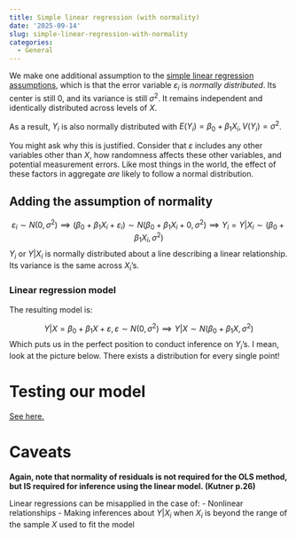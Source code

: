 ```yaml
---
title: Simple linear regression (with normality)
date: '2025-09-14'
slug: simple-linear-regression-with-normality
categories:
  - General
---
```

 We make one additional assumption to the [simple linear regression assumptions](/overview/2025-05-16-linreg-simple/linreg-simple/), which is that the error variable $\varepsilon_i$ is _normally distributed_. Its center is still 0, and its variance is still $\sigma^2$. It remains independent and identically distributed across levels of $X$. 

As a result, $Y_i$ is also normally distributed with $E(Y_i) = \beta_0 + \beta_1X_i, V(Y_i) = \sigma^2$.

You might ask why this is justified. Consider that $\varepsilon$ includes any other variables other than $X$, how randomness affects these other variables, and potential measurement errors. Like most things in the world, the effect of these factors in aggregate _are_ likely to follow a normal distribution. 

## Adding the assumption of normality

$$ \varepsilon_i \sim N(0, \sigma^2) \implies (\beta_0 + \beta_1X_i + \varepsilon_i)\sim N(\beta_0+\beta_1X_i+0, \sigma^2)\implies Y_i =Y|X_i \sim(\beta_0 + \beta_1 X_i, \sigma^2) $$
$Y_i$ or $Y|X_i$ is normally distributed about a line describing a
linear relationship. Its variance is the same across
$X_i$'s.

### Linear regression model

The resulting model is:

$$ Y|X = \beta_0 + \beta_1X + \varepsilon, \varepsilon \sim  N(0, \sigma^2) \implies Y|X \sim N(\beta_0+\beta_1X, \sigma^2) $$
Which puts us in the perfect position to conduct inference on $Y_i$'s. I
mean, look at the picture below. There exists a distribution for every
single point!



# Testing our model
[See here.](/inference_tests/2025-06-17-t-test-linreg/t-test-linreg)

# Caveats
**Again, note that normality of residuals is not required for the OLS method, but IS required for inference using the linear model. (Kutner p.26) **


Linear regressions can be misapplied in the case of: 
- Nonlinear relationships
- Making inferences about $Y|X_i$ when $X_i$ is beyond the
range of the sample $X$ used to fit the model